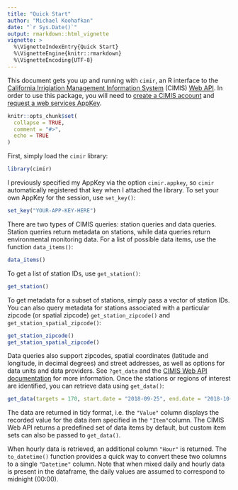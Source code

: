 ```yaml
---
title: "Quick Start"
author: "Michael Koohafkan"
date: "`r Sys.Date()`"
output: rmarkdown::html_vignette
vignette: >
  %\VignetteIndexEntry{Quick Start}
  %\VignetteEngine{knitr::rmarkdown}
  %\VignetteEncoding{UTF-8}
---
```


This document gets you up and running with `cimir `, an R interface to
the 
[California Irrigiation Management Information System](https://cimis.water.ca.gov/)
(CIMIS) [Web API](http://et.water.ca.gov/Home/Index). In order to use 
this package, you will need to 
[create a CIMIS account](https://cimis.water.ca.gov/Auth/Register.aspx) 
and [request a web services AppKey](http://et.water.ca.gov/Home/Register/).

```r
knitr::opts_chunk$set(
  collapse = TRUE,
  comment = "#>",
  echo = TRUE
)
```

First, simply load the `cimir` library:

```r
library(cimir)
```

I previously specified my AppKey via the option `cimir.appkey`, so 
`cimir` automatically registered that key when I attached the library. 
To set your own AppKey for the session, use `set_key()`:

```r
set_key("YOUR-APP-KEY-HERE")
```

There are two types of CIMIS queries: station queries and data queries.
Station queries return metadata on stations, while data queries return
environmental monitoring data. For a list of possible data items, use 
the function  `data_items()`:

```r
data_items()
```

To get a list of station IDs, use  `get_station()`:

```r
get_station()
```

To get metadata for a subset of stations, simply pass a vector of 
station IDs. You can also query metadata for stations associated 
with a particular zipcode (or spatial zipcode) 
`get_station_zipcode()` and `get_station_spatial_zipcode()`:

```r
get_station_zipcode()
get_station_spatial_zipcode()
```

Data queries also support zipcodes, spatial coordinates (latitude and 
longitude, in decimal degrees) and street addresses, as well as options
for data units and data providers. See `?get_data` and the 
[CIMIS Web API documentation](http://et.water.ca.gov/Rest/Index) for
more information. Once the stations or regions of interest are identified, 
you can retrieve data using `get_data()`:

```r
get_data(targets = 170, start.date = "2018-09-25", end.date = "2018-10-01")
```

The data are returned in tidy format, i.e. the `"Value"` column 
displays the recorded value for the data item specified in the 
`"Item"`column. The CIMIS Web API returns a predefined set of data 
items by default, but custom item sets can also be passed to 
`get_data()`. 

When hourly data is retrieved, an additional column `"Hour"` is 
returned. The `to_datetime()` function provides a quick way to convert
these two columns to a single `"Datetime"` column. Note that when mixed
daily and hourly data is present in the dataframe, the daily values are
assumed to correspond to midnight (00:00).
